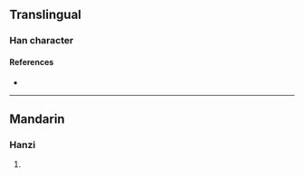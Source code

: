{{character info/new}}
==Translingual==

===Han character===
{{Han char|rn=96|rad=玉|as=09|sn=13|four=|canj=MGHJE|ids=⿰𤣩段}}

====References====
* {{Han ref|kx=0737.190|dkj=21121|dj=1148.190|hdz=21127.020|uh=7456|ud=29782}}

----

==Mandarin==

===Hanzi===
{{cmn-hanzi|pin=[[duàn]] ([[duan4]])|wg=tuan<sup>4</sup>}}

# {{defn|lang=cmn|sort=玉09}}